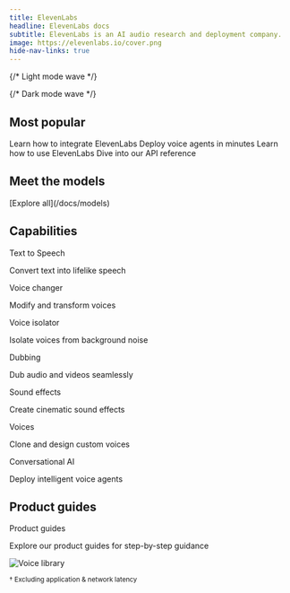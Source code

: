 ```yaml
---
title: ElevenLabs
headline: ElevenLabs docs
subtitle: ElevenLabs is an AI audio research and deployment company.
image: https://elevenlabs.io/cover.png
hide-nav-links: true
---
```


{/* Light mode wave */}

<div id="overview-wave" className="light-mode-wave">
  <ElevenLabsWaveform color="blue" className="h-[500px]" />
</div>

{/* Dark mode wave */}

<div id="overview-wave" className="dark-mode-wave">
  <ElevenLabsWaveform color="gray" className="h-[500px]" />
</div>

## Most popular

<CardGroup>
  <Card title="Developer quickstart" href="/docs/quickstart">
    Learn how to integrate ElevenLabs
  </Card>
  <Card title="Conversational AI" href="/docs/conversational-ai/overview">
    Deploy voice agents in minutes
  </Card>
  <Card title="Product guides" href="/docs/product-guides/overview">
    Learn how to use ElevenLabs
  </Card>
  <Card title="API reference" href="/docs/api-reference/introduction">
    Dive into our API reference
  </Card>
</CardGroup>

## Meet the models

<Markdown src="/snippets/models.mdx" />

<div className="text-center">
  <div>[Explore all](/docs/models)</div>
</div>

## Capabilities

<CardGroup cols={2}>

<Card href="/docs/capabilities/text-to-speech">
  <div className="flex items-center justify-between">
    <div className="text-left">
      <div className="t-default text-base font-semibold">Text to Speech</div>
      <p>Convert text into lifelike speech</p>
    </div>
  </div>
</Card>

<Card href="/docs/capabilities/voice-changer">
  <div className="flex items-center justify-between">
    <div className="text-left">
      <div className="t-default text-base font-semibold">Voice changer</div>
      <p>Modify and transform voices</p>
    </div>
  </div>
</Card>

<Card href="/docs/capabilities/voice-isolator">
  <div className="flex items-center justify-between">
    <div className="text-left">
      <div className="t-default text-base font-semibold">Voice isolator</div>
      <p>Isolate voices from background noise</p>
    </div>
  </div>
</Card>

<Card href="/docs/capabilities/dubbing">
  <div className="flex items-center justify-between">
    <div className="text-left">
      <div className="t-default text-base font-semibold">Dubbing</div>
      <p>Dub audio and videos seamlessly</p>
    </div>
  </div>
</Card>

<Card href="/docs/capabilities/sound-effects">
  <div className="flex items-center justify-between">
    <div className="text-left">
      <div className="t-default text-base font-semibold">Sound effects</div>
      <p>Create cinematic sound effects</p>
    </div>
  </div>
</Card>

<Card href="/docs/capabilities/voices">
  <div className="flex items-center justify-between">
    <div className="text-left">
      <div className="t-default text-base font-semibold">Voices</div>
      <p>Clone and design custom voices</p>
    </div>
  </div>
</Card>

<Card href="/docs/conversational-ai/overview">
  <div className="flex items-center justify-between">
    <div className="text-left">
      <div className="t-default text-base font-semibold">Conversational AI</div>
      <p>Deploy intelligent voice agents</p>
    </div>
  </div>
</Card>

</CardGroup>

## Product guides

<CardGroup cols={1}>

<Card href="/docs/product-guides/overview">
  <div className="flex items-center justify-between">
    <div className="text-left">
      <div className="t-default text-base font-semibold">Product guides</div>
      <p>Explore our product guides for step-by-step guidance</p>
    </div>
    <div className="flex items-center justify-center">
      <img
        src="/assets/images/product-guides/voices/voice-library.webp"
        alt="Voice library"
        className="pointer-events-none w-[200px]"
      />
    </div>
  </div>
</Card>

</CardGroup>

<small>† Excluding application & network latency</small>
